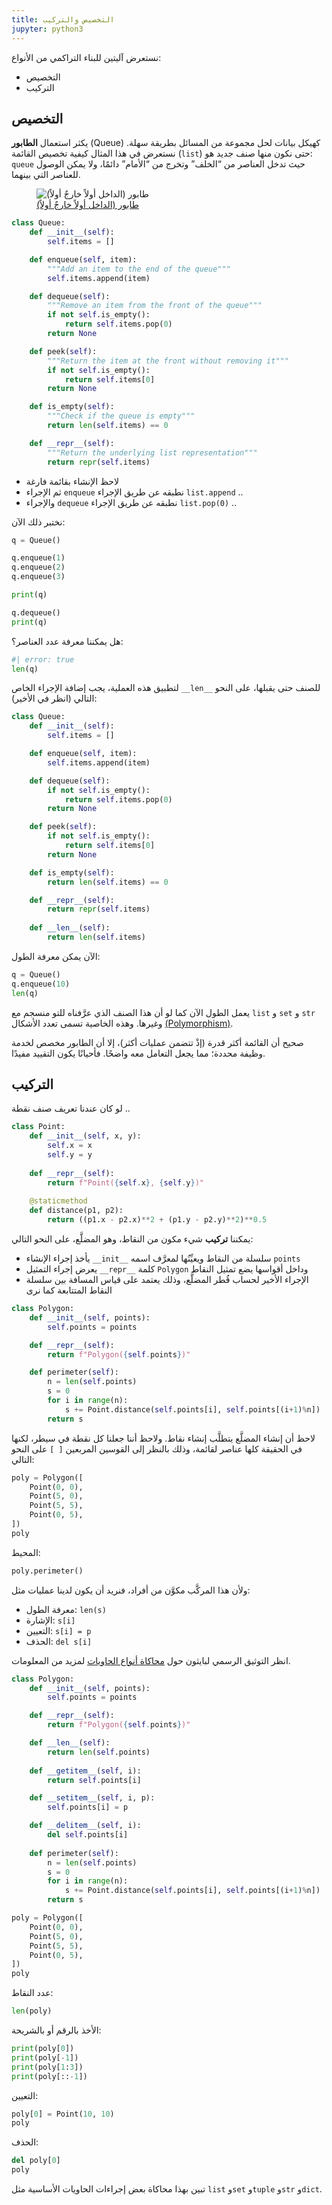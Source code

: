 ```yaml
---
title: التخصيص والتركيب
jupyter: python3
---
```


نستعرض آليتين للبناء التراكمي من الأنواع:

- التخصيص
- التركيب

## التخصيص

يكثر استعمال **الطابور** (Queue) كهيكل بيانات لحل مجموعة من المسائل بطريقة سهلة. نستعرض في هذا المثال كيفية تخصيص القائمة (`list`) حتى نكون منها صنف جديد هو: `queue` حيث تدخل العناصر من "الخلف" وتخرج من "الأمام" دائمًا، ولا يمكن الوصول للعناصر التي بينهما.

![[طابور (الداخل أولاً خارجٌ أولاً)](https://en.wikipedia.org/wiki/Queue_(abstract_data_type))
](https://upload.wikimedia.org/wikipedia/commons/thumb/5/52/Data_Queue.svg/330px-Data_Queue.svg.png)

```python
class Queue:
    def __init__(self):
        self.items = []

    def enqueue(self, item):
        """Add an item to the end of the queue"""
        self.items.append(item)

    def dequeue(self):
        """Remove an item from the front of the queue"""
        if not self.is_empty():
            return self.items.pop(0)
        return None

    def peek(self):
        """Return the item at the front without removing it"""
        if not self.is_empty():
            return self.items[0]
        return None

    def is_empty(self):
        """Check if the queue is empty"""
        return len(self.items) == 0

    def __repr__(self):
        """Return the underlying list representation"""
        return repr(self.items)
```

- لاحظ الإنشاء بقائمة فارغة
- ثم الإجراء `enqueue` نطبقه عن طريق الإجراء `list.append` ..
- والإجراء `dequeue` نطبقه عن طريق الإجراء `list.pop(0)` ..

نختبر ذلك الآن:

```python

q = Queue()

q.enqueue(1)
q.enqueue(2)
q.enqueue(3)

print(q)
```

```python

q.dequeue()
print(q)
```

هل يمكننا معرفة عدد العناصر؟:

```python
#| error: true
len(q)
```

لتطبيق هذه العملية، يجب إضافة الإجراء الخاص `__len__` للصنف حتى يقبلها، على النحو التالي (انظر في الأخير):

```python
class Queue:
    def __init__(self):
        self.items = []

    def enqueue(self, item):
        self.items.append(item)

    def dequeue(self):
        if not self.is_empty():
            return self.items.pop(0)
        return None

    def peek(self):
        if not self.is_empty():
            return self.items[0]
        return None

    def is_empty(self):
        return len(self.items) == 0

    def __repr__(self):
        return repr(self.items)
    
    def __len__(self):
        return len(self.items)
```

الآن يمكن معرفة الطول:

```python
q = Queue()
q.enqueue(10)
len(q)
```
يعمل الطول الآن كما لو أن هذا الصنف الذي عرَّفناه للتو منسجم مع `list` و `set` و `str` وغيرها. وهذه الخاصية تسمى تعدد الأشكال [(Polymorphism)](https://en.wikipedia.org/wiki/Polymorphism_(computer_science)).

صحيح أن القائمة أكثر قدرة (إذْ تتضمن عمليات أكثر)، إلا أن الطابور مخصص لخدمة وظيفة محددة؛ مما يجعل التعامل معه واضحًا. فأحيانًا يكون التقييد مفيدًا.

## التركيب

لو كان عندنا تعريف صنف نقطة ..

```python
class Point:
    def __init__(self, x, y):
        self.x = x
        self.y = y
    
    def __repr__(self):
        return f"Point({self.x}, {self.y})"
    
    @staticmethod
    def distance(p1, p2):
        return ((p1.x - p2.x)**2 + (p1.y - p2.y)**2)**0.5
```


يمكننا **تركيب** شيء مكون من النقاط، وهو المضلَّع، على النحو التالي:

- يأخذ إجراء الإنشاء `__init__` سلسلة من النقاط ويعيِّنُها لمعرَّف اسمه `points`
- يعرض إجراء التمثيل `__repr__` كلمة `Polygon` وداخل أقواسها يضع تمثيل النقاط
- الإجراء الأخير لحساب قُطر المضلَّع، وذلك يعتمد على قياس المسافة بين سلسلة النقاط المتتابعة كما نرى


```python
class Polygon:
    def __init__(self, points):
        self.points = points

    def __repr__(self):
        return f"Polygon({self.points})"

    def perimeter(self):
        n = len(self.points)
        s = 0
        for i in range(n):
            s += Point.distance(self.points[i], self.points[(i+1)%n])
        return s
```

لاحظ أن إنشاء المضلَّع يتطلَّب إنشاء نقاط. ولاحظ أننا جعلنا كل نقطة في سيطر، لكنها في الحقيقة كلها عناصر لقائمة، وذلك بالنظر إلى القوسين المربعين `[ ]` على النحو التالي:


```python
poly = Polygon([
    Point(0, 0),
    Point(5, 0),
    Point(5, 5),
    Point(0, 5),
])
poly
```

المحيط:

```python
poly.perimeter()
```

ولأن هذا المركَّب مكوَّن من أفراد، فنريد أن يكون لدينا عمليات مثل:

- معرفة الطول: `len(s)`
- الإشارة: `s[i]`
- التعيين: `s[i] = p`
- الحذف: `del s[i]`

انظر التوثيق الرسمي لبايثون حول [محاكاة أنواع الحاويات](https://docs.python.org/3/reference/datamodel.html#emulating-container-types) لمزيد من المعلومات.

```python
class Polygon:
    def __init__(self, points):
        self.points = points

    def __repr__(self):
        return f"Polygon({self.points})"

    def __len__(self):
        return len(self.points)
    
    def __getitem__(self, i):
        return self.points[i]

    def __setitem__(self, i, p):
        self.points[i] = p

    def __delitem__(self, i):
        del self.points[i]
    
    def perimeter(self):
        n = len(self.points)
        s = 0
        for i in range(n):
            s += Point.distance(self.points[i], self.points[(i+1)%n])
        return s
```

```python
poly = Polygon([
    Point(0, 0),
    Point(5, 0),
    Point(5, 5),
    Point(0, 5),
])
poly
```

عدد النقاط:

```python
len(poly)
```

الأخذ بالرقم أو بالشريحة:

```python
print(poly[0])
print(poly[-1])
print(poly[1:3])
print(poly[::-1])
```

التعيين:

```python
poly[0] = Point(10, 10)
poly
```

الحذف:

```python
del poly[0]
poly
```

تبين بهذا محاكاة بعض إجراءات الحاويات الأساسية مثل `list` و`set` و`tuple` و`str` و`dict`.


